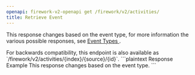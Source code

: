 ```yaml
---
openapi: firework-v2-openapi get /firework/v2/activities/
title: Retrieve Event
---
```


This response changes based on the event type, for more information the various possible responses, see
[Event Types <Icon icon="book" size={16} />](/event-types/overview).

<Note>
For backwards compatibility, this endpoint is also available as `/firework/v2/activities/{index}/{source}/{id}`.
</Note>

<ResponseExample>
```plaintext Response Example
This response changes based on the event type.
```
</ResponseExample>
